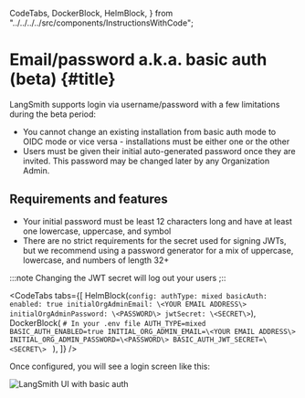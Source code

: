   CodeTabs,
  DockerBlock,
  HelmBlock,
} from "../../../../src/components/InstructionsWithCode";

# Email/password a.k.a. basic auth (beta) {#title}

LangSmith supports login via username/password with a few limitations during the beta period:

- You cannot change an existing installation from basic auth mode to OIDC mode or vice versa - installations must be either one or the other
- Users must be given their initial auto-generated password once they are invited. This password may be changed later by any Organization Admin.

## Requirements and features

- Your initial password must be least 12 characters long and have at least one lowercase, uppercase, and symbol
- There are no strict requirements for the secret used for signing JWTs, but we recommend using a password generator for a mix of uppercase, lowercase, and numbers of length 32+

:::note
Changing the JWT secret will log out your users
;::

<CodeTabs
  tabs={[
    HelmBlock(`config:
  authType: mixed
  basicAuth:
    enabled: true
    initialOrgAdminEmail: \<YOUR EMAIL ADDRESS\>
    initialOrgAdminPassword: \<PASSWORD\>
    jwtSecret: \<SECRET\>`),
    DockerBlock(
      `# In your .env file
AUTH_TYPE=mixed
BASIC_AUTH_ENABLED=true
INITIAL_ORG_ADMIN_EMAIL=\<YOUR EMAIL ADDRESS\>
INITIAL_ORG_ADMIN_PASSWORD=\<PASSWORD\>
BASIC_AUTH_JWT_SECRET=\<SECRET\>
    `
    ),
  ]}
/>

Once configured, you will see a login screen like this:

![LangSmith UI with basic auth](../static/langsmith_ui_basic_auth.png)
